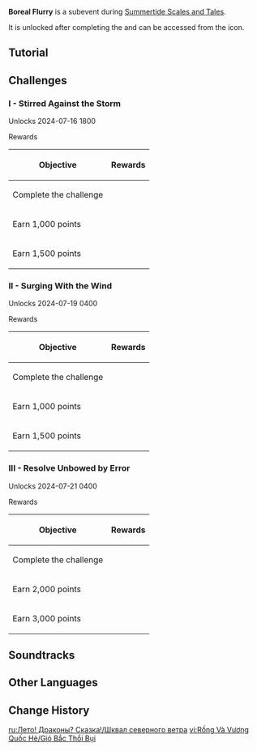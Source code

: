 {{Event Tabs
|subpage1 = Boreal Flurry
|subpage2 = Flying Hatter's Trick
|subpage3 = Metropole Trials
|subpage4 = Figurine Fabrication
}}
{{Event
|name              = Boreal Flurry
|image             = Boreal Flurry.png
|type              = In-Game
|group             = Sub
|time_known        = yes
|time_start        = 2024-07-17 11:00:00
|time_start_offset = GMT+8
|time_end          = 2024-08-27 05:59:59
|time_end_offset   = GMT+8
}}
'''Boreal Flurry''' is a subevent during [[Summertide Scales and Tales]].

It is unlocked after completing the {{Quest|"Brave Northerly Wind"}} and can be accessed from the {{Icon|Boreal Flurry}} icon.

==Tutorial==
{{Tutorial
|image1 = Tutorial Summertide Scales and Tales Boreal Flurry 1.png
|text1  = In the Boreal Flurry game mode, you will have to move and shoot various targets to score points. Locked-on targets will be {{Color|help|marked out}}, and if you crash directly into targets, a certain amount of points will be deducted.<br>Shooting will consume energy, and energy recovers gradually, so take care and control your shots!
|image2 = Tutorial Summertide Scales and Tales Boreal Flurry 2.png
|text2  = In this game mode, you can use {{Color|help|two different buttons}} to use two different firing modes:<br>1. Speedy Shots: When held, you can fire continuously.<br>2. Charged Shots: After charging by holding for some time, release to unleash. Fortified Floater Targets can only be destroyed by these shots.
|image3 = Tutorial Summertide Scales and Tales Boreal Flurry 3.png
|text3  = {{Color|help|Slime Supreme}} targets can take many hits, and they will change after each time they are hit, making them difficult foes indeed.<br>Use Speedy Shots to deal with them effectively.
|image4 = Tutorial Summertide Scales and Tales Boreal Flurry 4.png
|text4  = {{Color|help|Explosive Targets}} might appear along the streaming currents, and they will detonate when hit. This can help you quickly destroy targets within a certain area.
|image5 = Tutorial Summertide Scales and Tales Boreal Flurry 5.png
|text5  = {{Color|help|Shot Enhancements}} may appear along the streaming currents. When you pick them up, you can increase the rate of fire for Speedy Shots, and you will not consume energy when shooting while buffed.
}}

==Challenges==
===I - Stirred Against the Storm===
Unlocks 2024-07-16 18{{Colon}}00

;Rewards
{|class="article-table"
!Objective
!Rewards
|-
|Complete the challenge
|{{Card List|delim=;|Primogem*30;Starsail Coin*25;Mora*20,000;Guide to Equity*3}}
|-
|Earn 1,000 points
|{{Card List|delim=;|Starsail Coin*15;Mora*20,000;Hero's Wit*3}}
|-
|Earn 1,500 points
|{{Card List|delim=;|Starsail Coin*5;Mora*20,000;Sanctifying Unction*3}}
|}

===II - Surging With the Wind===
Unlocks 2024-07-19 04{{Colon}}00

;Rewards
{|class="article-table"
!Objective
!Rewards
|-
|Complete the challenge
|{{Card List|delim=;|Primogem*30;Starsail Coin*25;Mora*20,000;Guide to Justice*3}}
|-
|Earn 1,000 points
|{{Card List|delim=;|Starsail Coin*15;Mora*20,000;Hero's Wit*3}}
|-
|Earn 1,500 points
|{{Card List|delim=;|Starsail Coin*5;Mora*20,000;Sanctifying Unction*3}}
|}

===III - Resolve Unbowed by Error===
Unlocks 2024-07-21 04{{Colon}}00

;Rewards
{|class="article-table"
!Objective
!Rewards
|-
|Complete the challenge
|{{Card List|delim=;|Primogem*30;Starsail Coin*25;Mora*20,000;Guide to Order*3}}
|-
|Earn 2,000 points
|{{Card List|delim=;|Starsail Coin*15;Mora*20,000;Hero's Wit*3}}
|-
|Earn 3,000 points
|{{Card List|delim=;|Starsail Coin*5;Mora*20,000;Sanctifying Unction*3}}
|}

==Soundtracks==
{{Soundtracks by Category Table|type=eventgameplay}}

==Other Languages==
{{Other Languages
|en      = Boreal Flurry
|zhs     = 北风闪尘吹流
|zhs_rm  = 
|zht     = 北風閃塵吹流
|zht_rm  = 
|zh_tl   = 
|ja      = 北風の輝く塵
|ja_rm   = Kitakaze no Kagayaku Chiri
|ja_tl   = Shining Dust of Northern Wind
|ko      = 별빛은 북풍을 타고
|ko_rm   = 
|ko_tl   = 
|es      = Ráfaga súbita boreal
|es_tl   = Sudden Boreal Gust
|fr      = Bourrasque boréale
|fr_tl   = Boreal Squall
|ru      = Шквал северного ветра
|ru_tl   = Boreal Wind Squall
|th      = กระแสฝุ่นทางเหนือ
|th_rm   = 
|th_tl   = 
|vi      = Gió Bắc Thổi Bụi
|vi_tl   = 
|de      = Boreale Böen
|de_tl   = Boreal Gusts
|id      = Arus Debu dari Utara
|id_tl   = Dust Flow from the North
|pt      = Sopros Boreais
|pt_tl   = 
|tr      = Poyraz Esintisi
|tr_tl   = 
|it      = Turbine boreale
|it_tl   = 
}}

==Change History==
{{Change History|4.8}}

[[ru:Лето! Драконы? Сказка!/Шквал северного ветра]]
[[vi:Rồng Và Vương Quốc Hè/Gió Bắc Thổi Bụi]]